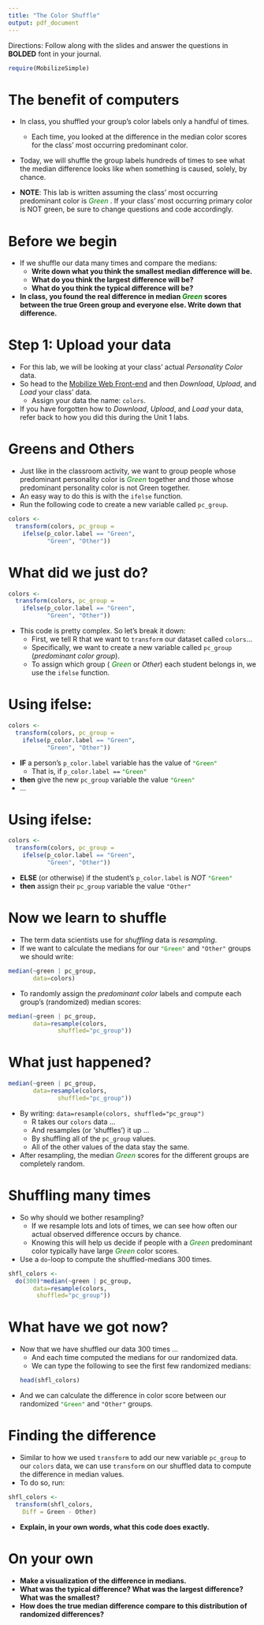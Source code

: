 ```yaml
---
title: "The Color Shuffle"
output: pdf_document
---
```


Directions: Follow along with the slides and answer the questions in **BOLDED** font in your journal.
```r
require(MobilizeSimple)
```


The benefit of computers
========================

- In class, you shuffled your group's color labels only a handful of times. 
  - Each time, you looked at the difference in the median color scores for the class' most occurring predominant color.

- Today, we will shuffle the group labels hundreds of times to see what the median difference looks like when something is caused, solely, by chance.

- **NOTE**: This lab is written assuming the class' most occurring predominant color is <font color = "green"> _Green_ </font>. If your class' most occurring primary color is NOT green, be sure to change questions and code accordingly.


Before we begin
================

- If we shuffle our data many times and compare the medians:
  - **Write down what you think the smallest median difference will be.**
  - **What do you think the largest difference will be?**  
  - **What do you think the typical difference will be?**
- **In class, you found the real difference in median <font color = "green"> _Green_ </font> scores between the true Green group and everyone else.  Write down that difference.**


Step 1: Upload your data
=========================

- For this lab, we will be looking at your class' actual _Personality Color_ data.
- So head to the [Mobilize Web Front-end](http://lausd.mobilizingcs.org) and then _Download_, _Upload_, and _Load_ your class' data.
  - Assign your data the name: `colors`.
- If you have forgotten how to _Download_, _Upload_, and _Load_ your data, refer back to how you did this during the Unit 1 labs.


Greens and Others
=================

- Just like in the classroom activity, we want to group people whose predominant personality color is <font color = "green"> _Green_ </font> together and those whose predominant personality color is not Green together.
- An easy way to do this is with the `ifelse` function.
- Run the following code to create a new variable called `pc_group`.
```r
colors <-
  transform(colors, pc_group =
    ifelse(p_color.label == "Green",
           "Green", "Other"))
```


What did we just do?
==================

```r
colors <-
  transform(colors, pc_group =
    ifelse(p_color.label == "Green",
           "Green", "Other"))
```

- This code is pretty complex. So let's break it down:
  - First, we tell R that we want to `transform` our dataset called `colors`...
  - Specifically, we want to create a new variable called `pc_group` (_predominant color group_).
  - To assign which group (<font color = "green"> _Green_ </font> or _Other_) each student belongs in, we use the `ifelse` function.

Using ifelse:
==================

```r
colors <-
  transform(colors, pc_group =
    ifelse(p_color.label == "Green",
           "Green", "Other"))
```

- **IF** a person's `p_color.label` variable has the value of <font color = "green"> `"Green"` </font>
  - That is, if `p_color.label ==` <font color = "green"> `"Green"` </font> 
- **then** give the new `pc_group` variable the value <font color = "green"> `"Green"` </font>
- ...
  
Using ifelse:
==================

```r
colors <-
  transform(colors, pc_group =
    ifelse(p_color.label == "Green",
           "Green", "Other"))
```

- **ELSE** (or otherwise) if the student's `p_color.label` is _NOT_ <font color = "green"> `"Green"` </font>
- **then** assign their `pc_group` variable the value `"Other"`


Now we learn to shuffle
=======================

- The term data scientists use for _shuffling_ data is _resampling_.
- If we want to calculate the medians for our <font color = "green"> `"Green"` </font> and `"Other"` groups we should write:
```r
median(~green | pc_group,
       data=colors)
```
- To randomly assign the _predominant color_ labels and compute each group's (randomized) median scores:
```r
median(~green | pc_group, 
       data=resample(colors, 
              shuffled="pc_group"))
```



What just happened?
=================

```r
median(~green | pc_group, 
       data=resample(colors, 
              shuffled="pc_group"))
```

- By writing: `data=resample(colors, shuffled="pc_group")`
  - R takes our `colors` data ...
  - And resamples (or 'shuffles') it up ...
  - By shuffling all of the `pc_group` values.
  - All of the other values of the data stay the same.
- After resampling, the median <font color = "green"> _Green_ </font> scores for the  different groups are completely random.

Shuffling many times
====================

- So why should we bother resampling?
  - If we resample lots and lots of times, we can see how often our actual observed difference occurs by chance.
  - Knowing this will help us decide if people with a <font color = "green"> _Green_ </font> predominant color typically have large <font color = "green"> _Green_ </font> color scores.
- Use a `do`-loop to compute the shuffled-medians 300 times.
```r
shfl_colors <- 
  do(300)*median(~green | pc_group, 
       data=resample(colors, 
        shuffled="pc_group"))
```


What have we got now?
==================

- Now that we have shuffled our data 300 times ...
  - And each time computed the medians for our randomized data.
  - We can type the following to see the first few randomized medians:
```r
head(shfl_colors)
```
- And we can calculate the difference in color score between our randomized <font color = "green"> `"Green"` </font> and `"Other"` groups. 

Finding the difference
=====

- Similar to how we used `transform` to add our new variable `pc_group` to our `colors` data, we can use `transform` on our shuffled data to compute the difference in median values.
- To do so, run:
```r
shfl_colors <-
  transform(shfl_colors,
    Diff = Green - Other)
```
- **Explain, in your own words, what this code does exactly.**


On your own
===========

- **Make a visualization of the difference in medians.**  
- **What was the typical difference?  What was the largest difference? What was the smallest?**
- **How does the true median difference compare to this distribution of randomized differences?**

